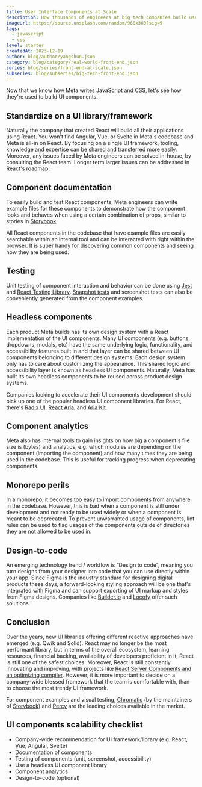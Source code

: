 ```yaml
---
title: User Interface Components at Scale
description: How thousands of engineers at big tech companies build user interface components.
imageUrl: https://source.unsplash.com/random/960x360?sig=9
tags:
  - javascript
  - css
level: starter
createdAt: 2023-12-19
author: blog/author/yangshun.json
category: blog/category/real-world-front-end.json
series: blog/series/front-end-at-scale.json
subseries: blog/subseries/big-tech-front-end.json
---
```


Now that we know how Meta writes JavaScript and CSS, let's see how they're used to build UI components.

## Standardize on a UI library/framework

Naturally the company that created React will build all their applications using React. You won't find Angular, Vue, or Svelte in Meta's codebase and Meta is all-in on React. By focusing on a single UI framework, tooling, knowledge and expertise can be shared and transferred more easily. Moreover, any issues faced by Meta engineers can be solved in-house, by consulting the React team. Longer term larger issues can be addressed in React's roadmap.

## Component documentation

To easily build and test React components, Meta engineers can write example files for these components to demonstrate how the component looks and behaves when using a certain combination of props, similar to stories in [Storybook](https://storybook.js.org/).

All React components in the codebase that have example files are easily searchable within an internal tool and can be interacted with right within the browser. It is super handy for discovering common components and seeing how they are being used.

## Testing

Unit testing of component interaction and behavior can be done using [Jest](https://jestjs.io/) and [React Testing Library](https://testing-library.com/docs/react-testing-library/intro/). [Snapshot tests](https://jestjs.io/docs/snapshot-testing) and screenshot tests can also be conveniently generated from the component examples.

## Headless components

Each product Meta builds has its own design system with a React implementation of the UI components. Many UI components (e.g. buttons, dropdowns, modals, etc) have the same underlying logic, functionality, and accessibility features built in and that layer can be shared between UI components belonging to different design systems. Each design system only has to care about customizing the appearance. This shared logic and accessibility layer is known as headless UI components. Naturally, Meta has built its own headless components to be reused across product design systems.

Companies looking to accelerate their UI components development should pick up one of the popular headless UI component libraries. For React, there's [Radix UI](https://www.radix-ui.com/), [React Aria](https://react-spectrum.adobe.com/react-aria/), and [Aria Kit](https://ariakit.org/).

## Component analytics

Meta also has internal tools to gain insights on how big a component's file size is (bytes) and analytics, e.g. which modules are depending on the component (importing the component) and how many times they are being used in the codebase. This is useful for tracking progress when deprecating components.

## Monorepo perils

In a monorepo, it becomes too easy to import components from anywhere in the codebase. However, this is bad when a component is still under development and not ready to be used widely or when a component is meant to be deprecated. To prevent unwarranted usage of components, lint rules can be used to flag usages of the components outside of directories they are not allowed to be used in.

## Design-to-code

An emerging technology trend / workflow is “Design to code”, meaning you turn designs from your designer into code that you can use directly within your app. Since Figma is the industry standard for designing digital products these days, a forward-looking styling approach will be one that's integrated with Figma and can support exporting of UI markup and styles from Figma designs. Companies like [Builder.io](https://www.builder.io/m/design-to-code) and [Locofy](https://www.locofy.ai/) offer such solutions.

## Conclusion

Over the years, new UI libraries offering different reactive approaches have emerged (e.g. Qwik and Solid). React may no longer be the most performant library, but in terms of the overall ecosystem, learning resources, financial backing, availability of developers proficient in it, React is still one of the safest choices. Moreover, React is still constantly innovating and improving, with projects like [React Server Components and an optimizing compiler](https://react.dev/blog/2023/03/22/react-labs-what-we-have-been-working-on-march-2023). However, it is more important to decide on a company-wide blessed framework that the team is comfortable with, than to choose the most trendy UI framework.

For component examples and visual testing, [Chromatic](https://www.chromatic.com/) (by the maintainers of [Storybook](https://storybook.js.org/)) and [Percy](https://percy.io/) are the leading choices available in the market.

## UI components scalability checklist

- Company-wide recommendation for UI framework/library (e.g. React, Vue, Angular, Svelte)
- Documentation of components
- Testing of components (unit, screenshot, accessibility)
- Use a headless UI component library
- Component analytics
- Design-to-code (optional)
